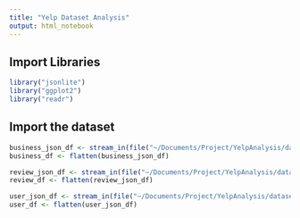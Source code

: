 ```yaml
---
title: "Yelp Dataset Analysis"
output: html_notebook
---
```


## Import Libraries
```r
library("jsonlite")
library("ggplot2")
library("readr")
```


## Import the dataset
```r
business_json_df <- stream_in(file("~/Documents/Project/YelpAnalysis/dataset/business.json"))
business_df <- flatten(business_json_df)

review_json_df <- stream_in(file("~/Documents/Project/YelpAnalysis/dataset/review.json"))
review_df <- flatten(review_json_df)

user_json_df <- stream_in(file("~/Documents/Project/YelpAnalysis/dataset/user.json"))
user_df <- flatten(user_json_df)
```

## 
```r

```

